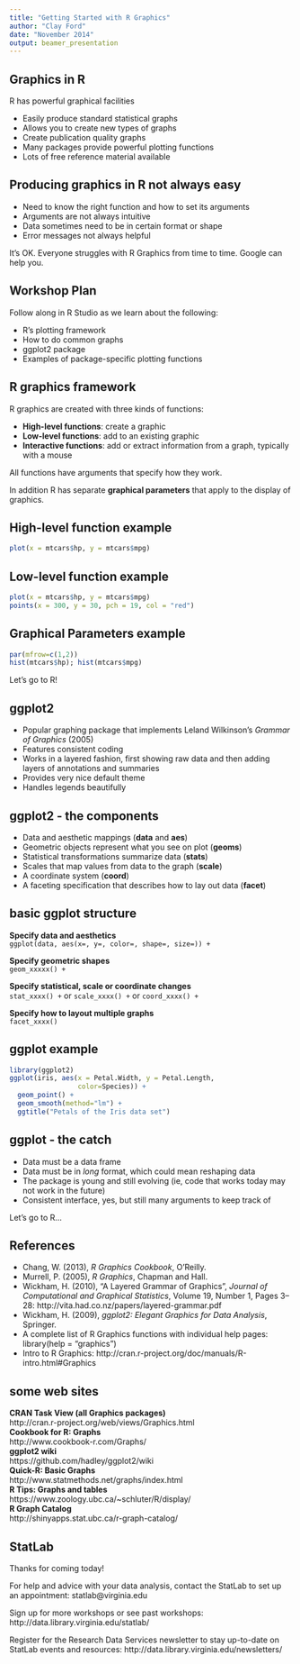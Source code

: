 ```yaml
---
title: "Getting Started with R Graphics"
author: "Clay Ford"
date: "November 2014"
output: beamer_presentation
---
```


## Graphics in R

R has powerful graphical facilities

- Easily produce standard statistical graphs
- Allows you to create new types of graphs
- Create publication quality graphs
- Many packages provide powerful plotting functions
- Lots of free reference material available


## Producing graphics in R not always easy

- Need to know the right function and how to set its arguments
- Arguments are not always intuitive
- Data sometimes need to be in certain format or shape
- Error messages not always helpful

It's OK. Everyone struggles with R Graphics from time to time. Google can help you.

## Workshop Plan

Follow along in R Studio as we learn about the following:

- R’s plotting framework
- How to do common graphs
- ggplot2 package
- Examples of package-specific plotting functions

## R graphics framework

R graphics are created with three kinds of functions:

- **High-level functions**: create a graphic
- **Low-level functions**: add to an existing graphic
- **Interactive functions**: add or extract information from a graph, typically with a mouse

All functions have arguments that specify how they work.

In addition R has separate **graphical parameters** that apply to the display of graphics.

## High-level function example


```r
plot(x = mtcars$hp, y = mtcars$mpg)
```


## Low-level function example

```r
plot(x = mtcars$hp, y = mtcars$mpg)
points(x = 300, y = 30, pch = 19, col = "red")
```


## Graphical Parameters example

```r
par(mfrow=c(1,2))
hist(mtcars$hp); hist(mtcars$mpg)
```

Let's go to R!

## ggplot2

- Popular graphing package that implements Leland Wilkinson’s _Grammar of Graphics_ (2005)
- Features consistent coding
- Works in a layered fashion, first showing raw data and then adding layers of annotations and summaries
- Provides very nice default theme
- Handles legends beautifully

## ggplot2 - the components

- Data and aesthetic mappings (**data** and **aes**)
- Geometric objects represent what you see on plot (**geoms**)
- Statistical transformations summarize data (**stats**)
- Scales that map values from data to the graph (**scale**)
- A coordinate system (**coord**)
- A faceting specification that describes how to lay out data (**facet**)


## basic ggplot structure

**Specify data and aesthetics**   
`ggplot(data, aes(x=, y=, color=, shape=, size=)) +`   

**Specify geometric shapes**  
`geom_xxxxx() +`   

**Specify statistical, scale or coordinate changes**   
`stat_xxxx() +` or `scale_xxxx() +` or `coord_xxxx() +`   

**Specify how to layout multiple graphs**   
`facet_xxxx()`   

## ggplot example

```r
library(ggplot2)
ggplot(iris, aes(x = Petal.Width, y = Petal.Length, 
                 color=Species)) + 
  geom_point() +
  geom_smooth(method="lm") + 
  ggtitle("Petals of the Iris data set") 

```


## ggplot - the catch

- Data must be a data frame
- Data must be in _long_ format, which could mean reshaping data
- The package is young and still evolving (ie, code that works today may not work in the future)
- Consistent interface, yes, but still many arguments to keep track of

Let’s go to R...

## References

- Chang, W. (2013), _R Graphics Cookbook_, O’Reilly.
- Murrell, P. (2005), _R Graphics_, Chapman and Hall.
- Wickham, H. (2010), "A Layered Grammar of Graphics", _Journal of Computational and Graphical Statistics_, Volume 19, Number 1, Pages 3–28: http://vita.had.co.nz/papers/layered-grammar.pdf
- Wickham, H. (2009), _ggplot2: Elegant Graphics for Data Analysis_, Springer.
- A complete list of R Graphics functions with individual help pages: library(help = "graphics")
- Intro to R Graphics: http://cran.r-project.org/doc/manuals/R-intro.html#Graphics 

## some web sites

**CRAN Task View (all Graphics packages)**  
http://cran.r-project.org/web/views/Graphics.html  
**Cookbook for R: Graphs**  
http://www.cookbook-r.com/Graphs/   
**ggplot2 wiki**   
https://github.com/hadley/ggplot2/wiki   
**Quick-R: Basic Graphs**  
http://www.statmethods.net/graphs/index.html   
**R Tips: Graphs and tables**  
https://www.zoology.ubc.ca/~schluter/R/display/    
**R Graph Catalog**   
http://shinyapps.stat.ubc.ca/r-graph-catalog/  

## StatLab

Thanks for coming today!

For help and advice with your data analysis, contact the StatLab to set up an appointment: statlab@virginia.edu

Sign up for more workshops or see past workshops:
http://data.library.virginia.edu/statlab/

Register for the Research Data Services newsletter to stay up-to-date on StatLab events and resources: http://data.library.virginia.edu/newsletters/

